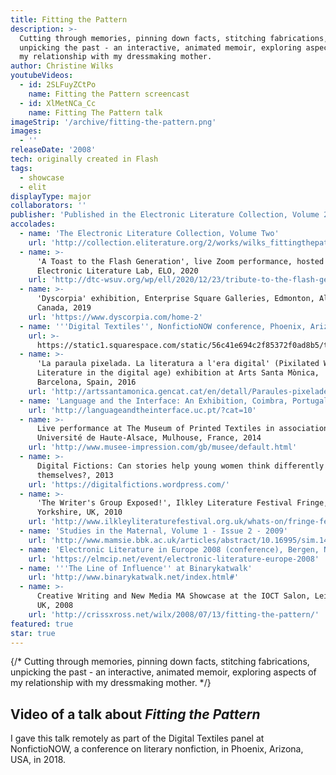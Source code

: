 ```yaml
---
title: Fitting the Pattern
description: >-
  Cutting through memories, pinning down facts, stitching fabrications,
  unpicking the past - an interactive, animated memoir, exploring aspects of
  my relationship with my dressmaking mother.
author: Christine Wilks
youtubeVideos:
  - id: 2SLFuyZCtPo
    name: Fitting the Pattern screencast
  - id: XlMetNCa_Cc
    name: Fitting The Pattern talk
imageStrip: '/archive/fitting-the-pattern.png'
images:
  - ''
releaseDate: '2008'
tech: originally created in Flash
tags:
  - showcase
  - elit
displayType: major
collaborators: ''
publisher: 'Published in the Electronic Literature Collection, Volume 2, Feb 2011'
accolades:
  - name: 'The Electronic Literature Collection, Volume Two'
    url: 'http://collection.eliterature.org/2/works/wilks_fittingthepattern.html'
  - name: >-
      'A Toast to the Flash Generation', live Zoom performance, hosted by
      Electronic Literature Lab, ELO, 2020
    url: 'http://dtc-wsuv.org/wp/ell/2020/12/23/tribute-to-the-flash-generation/'
  - name: >-
      'Dyscorpia' exhibition, Enterprise Square Galleries, Edmonton, Alberta,
      Canada, 2019
    url: 'https://www.dyscorpia.com/home-2'
  - name: '''Digital Textiles'', NonfictioNOW conference, Phoenix, Arizona, USA, 2018'
    url: >-
      https://static1.squarespace.com/static/56c41e694c2f85372f0ad8b5/t/5bd88cb1e2c483784a737351/1540918457726/NFN+FY19+Program+Final+For+Web+updated+20181030.pdf
  - name: >-
      'La paraula pixelada. La literatura a l'era digital' (Pixilated Words.
      Literature in the digital age) exhibition at Arts Santa Mònica,
      Barcelona, Spain, 2016
    url: 'http://artssantamonica.gencat.cat/en/detall/Paraules-pixelades'
  - name: 'Language and the Interface: An Exhibition, Coimbra, Portugal, 2015 '
    url: 'http://languageandtheinterface.uc.pt/?cat=10'
  - name: >-
      Live performance at The Museum of Printed Textiles in association with
      Université de Haute-Alsace, Mulhouse, France, 2014
    url: 'http://www.musee-impression.com/gb/musee/default.html'
  - name: >-
      Digital Fictions: Can stories help young women think differently about
      themselves?, 2013
    url: 'https://digitalfictions.wordpress.com/'
  - name: >-
      'The Writer's Group Exposed!', Ilkley Literature Festival Fringe,
      Yorkshire, UK, 2010
    url: 'http://www.ilkleyliteraturefestival.org.uk/whats-on/fringe-festival'
  - name: 'Studies in the Maternal, Volume 1 - Issue 2 - 2009'
    url: 'http://www.mamsie.bbk.ac.uk/articles/abstract/10.16995/sim.149/'
  - name: 'Electronic Literature in Europe 2008 (conference), Bergen, Norway'
    url: 'https://elmcip.net/event/electronic-literature-europe-2008'
  - name: '''The Line of Influence'' at Binarykatwalk'
    url: 'http://www.binarykatwalk.net/index.html#'
  - name: >-
      Creative Writing and New Media MA Showcase at the IOCT Salon, Leicester,
      UK, 2008
    url: 'http://crissxross.net/wilx/2008/07/13/fitting-the-pattern/'
featured: true
star: true
---
```



{/* Cutting through memories, pinning down facts, stitching fabrications, unpicking the past - an interactive, animated memoir, exploring aspects of my relationship with my dressmaking mother. */}


<h2 class="step-2"> Video of a talk about <cite>Fitting the Pattern</cite></h2>

<VideoYouTube id={frontmatter.youtubeVideos[1].id} />

I gave this talk remotely as part of the Digital Textiles panel at NonfictioNOW, a conference on literary nonfiction, in Phoenix, Arizona, USA, in 2018.


